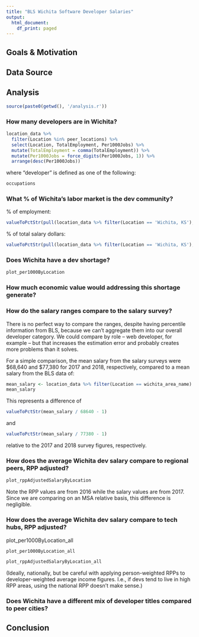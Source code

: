 ```yaml
---
title: "BLS Wichita Software Developer Salaries"
output:
  html_document:
    df_print: paged
---
```

## Goals & Motivation

## Data Source

## Analysis

```r
source(paste0(getwd(), '/analysis.r'))
```

### How many developers are in Wichita?
```r
location_data %>%
  filter(Location %in% peer_locations) %>%
  select(Location, TotalEmployment, Per1000Jobs) %>%
  mutate(TotalEmployment = comma(TotalEmployment)) %>%
  mutate(Per1000Jobs = force_digits(Per1000Jobs, 1)) %>%
  arrange(desc(Per1000Jobs))
```
where "developer" is defined as one of the following:
```r
occupations
```

### What % of Wichita's labor market is the dev community?
% of employment:
```r
valueToPctStr(pull(location_data %>% filter(Location == 'Wichita, KS'), TotalEmployment) / wichita$TotalEmployment)
```

% of total salary dollars:
```r
valueToPctStr(pull(location_data %>% filter(Location == 'Wichita, KS'), TotalSalary) / wichita$TotalSalary)
```

### Does Wichita have a dev shortage?
```r
plot_per1000ByLocation
```

### How much economic value would addressing this shortage generate?


### How do the salary ranges compare to the salary survey?

There is no perfect way to compare the ranges, despite having percentile information from BLS, because we can't aggregate them into our overall developer category. We could compare by role -- web developer, for example -- but that increases the estimation error and probably creates more problems than it solves.

For a simple comparison, the mean salary from the salary surveys were $68,640 and $77,380 for 2017 and 2018, respectively, compared to a mean salary from the BLS data of:
```r
mean_salary <- location_data %>% filter(Location == wichita_area_name) %>% pull(MeanSalary)
mean_salary
```

This represents a difference of
```r
valueToPctStr(mean_salary / 68640 - 1)
```
and
```r
valueToPctStr(mean_salary / 77380 - 1)
```

relative to the 2017 and 2018 survey figures, respectively.


### How does the average Wichita dev salary compare to regional peers, RPP adjusted?
```r
plot_rppAdjustedSalaryByLocation
```

Note the RPP values are from 2016 while the salary values are from 2017. Since we are comparing on an MSA relative basis, this difference is negligible.

### How does the average Wichita dev salary compare to tech hubs, RPP adjusted?
plot_per1000ByLocation_all

```r
plot_per1000ByLocation_all
```

```r
plot_rppAdjustedSalaryByLocation_all
```

(Ideally, nationally, but be careful with applying person-weighted RPPs to developer-weighted average income figures. I.e., if devs tend to live in high RPP areas, using the national RPP doesn't make sense.)

### Does Wichita have a different mix of developer titles compared to peer cities?


## Conclusion

